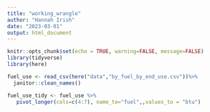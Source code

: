 ```yaml
---
title: "working_wrangle"
author: "Hannah Irish"
date: "2023-03-01"
output: html_document
---
```


```r
knitr::opts_chunk$set(echo = TRUE, warning=FALSE, message=FALSE)
library(tidyverse)
library(here)
```

```r
fuel_use <- read_csv(here("data","by_fuel_by_end_use.csv"))%>%
  janitor::clean_names() 

fuel_use_tidy <- fuel_use %>%
   pivot_longer(cols=c(4:7), name_to="fuel",,values_to = "btu")

```

